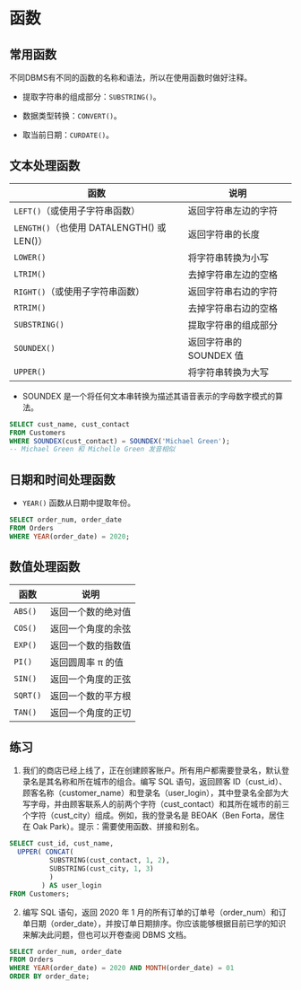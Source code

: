 # 函数
## 常用函数
不同DBMS有不同的函数的名称和语法，所以在使用函数时做好注释。

- 提取字符串的组成部分：`SUBSTRING()`。

- 数据类型转换：`CONVERT()`。

- 取当前日期：`CURDATE()`。

## 文本处理函数

| 函数 | 说明 |
| --- | --- |
| `LEFT()`（或使用子字符串函数） | 返回字符串左边的字符 |
| `LENGTH()`（也使用 DATALENGTH() 或 LEN()） | 返回字符串的长度 |
| `LOWER()` | 将字符串转换为小写 |
| `LTRIM()` | 去掉字符串左边的空格 |
| `RIGHT()`（或使用子字符串函数） | 返回字符串右边的字符 |
| `RTRIM()` | 去掉字符串右边的空格 |
| `SUBSTRING()` | 提取字符串的组成部分 |
| `SOUNDEX()` | 返回字符串的 SOUNDEX 值 |
| `UPPER()` | 将字符串转换为大写 |

- SOUNDEX 是一个将任何文本串转换为描述其语音表示的字母数字模式的算法。

```sql
SELECT cust_name, cust_contact
FROM Customers
WHERE SOUNDEX(cust_contact) = SOUNDEX('Michael Green');
-- Michael Green 和 Michelle Green 发音相似
```

## 日期和时间处理函数
- `YEAR()` 函数从日期中提取年份。

```sql
SELECT order_num, order_date
FROM Orders
WHERE YEAR(order_date) = 2020;
```

## 数值处理函数


函数 | 说明
| --- | --- |
`ABS()` | 返回一个数的绝对值
`COS()` | 返回一个角度的余弦
`EXP()` | 返回一个数的指数值
`PI()` | 返回圆周率 π 的值
`SIN()` | 返回一个角度的正弦
`SQRT()` | 返回一个数的平方根
`TAN()` | 返回一个角度的正切

## 练习
1. 我们的商店已经上线了，正在创建顾客账户。所有用户都需要登录名，默认登录名是其名称和所在城市的组合。编写 SQL 语句，返回顾客 ID（cust_id）、顾客名称（customer_name）和登录名（user_login），其中登录名全部为大写字母，并由顾客联系人的前两个字符（cust_contact）和其所在城市的前三个字符（cust_city）组成。例如，我的登录名是 BEOAK（Ben Forta，居住在 Oak Park）。提示：需要使用函数、拼接和别名。

```sql
SELECT cust_id, cust_name,
  UPPER( CONCAT(
          SUBSTRING(cust_contact, 1, 2),
          SUBSTRING(cust_city, 1, 3) 
          )
        ) AS user_login
FROM Customers;
```

2. 编写 SQL 语句，返回 2020 年 1 月的所有订单的订单号（order_num）和订单日期（order_date），并按订单日期排序。你应该能够根据目前已学的知识来解决此问题，但也可以开卷查阅 DBMS 文档。

```sql
SELECT order_num, order_date
FROM Orders
WHERE YEAR(order_date) = 2020 AND MONTH(order_date) = 01
ORDER BY order_date;
```

